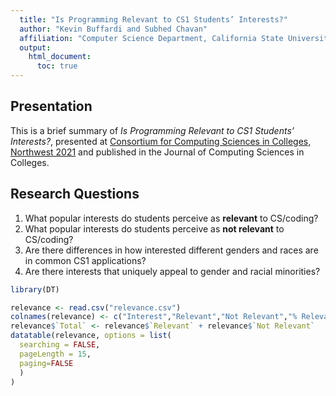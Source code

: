 ```yaml
---
  title: "Is Programming Relevant to CS1 Students’ Interests?"
  author: "Kevin Buffardi and Subhed Chavan"
  affiliation: "Computer Science Department, California State University-Chico"
  output:
    html_document:
      toc: true
---
```

        
## Presentation

This is a brief summary of *Is Programming Relevant to CS1 Students’ Interests?*, presented at [Consortium for Computing Sciences in Colleges, Northwest 2021](http://www.ccsc.org/northwest/2021/) and published in the Journal of Computing Sciences in Colleges.

## Research Questions

1. What popular interests do students perceive as **relevant** to CS/coding? 
2. What popular interests do students perceive as **not relevant** to CS/coding?
3. Are there differences in how interested different genders and races are in common CS1 applications?
4. Are there interests that uniquely appeal to gender and racial minorities?

```r
library(DT)
```

```r
relevance <- read.csv("relevance.csv")
colnames(relevance) <- c("Interest","Relevant","Not Relevant","% Relevant")
relevance$`Total` <- relevance$`Relevant` + relevance$`Not Relevant`
datatable(relevance, options = list(
  searching = FALSE,
  pageLength = 15,
  paging=FALSE
  )
)
```
        